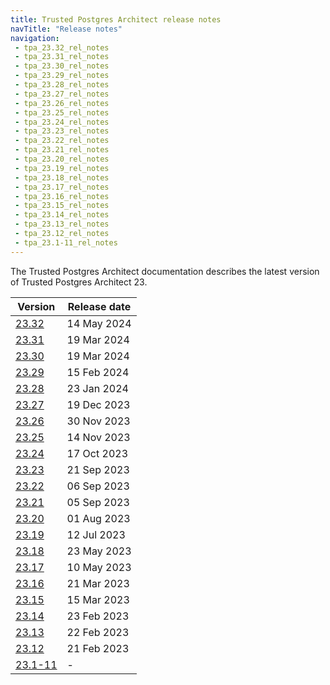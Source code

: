 ```yaml
---
title: Trusted Postgres Architect release notes
navTitle: "Release notes"
navigation:
 - tpa_23.32_rel_notes
 - tpa_23.31_rel_notes
 - tpa_23.30_rel_notes
 - tpa_23.29_rel_notes
 - tpa_23.28_rel_notes
 - tpa_23.27_rel_notes
 - tpa_23.26_rel_notes
 - tpa_23.25_rel_notes
 - tpa_23.24_rel_notes
 - tpa_23.23_rel_notes
 - tpa_23.22_rel_notes
 - tpa_23.21_rel_notes
 - tpa_23.20_rel_notes
 - tpa_23.19_rel_notes
 - tpa_23.18_rel_notes
 - tpa_23.17_rel_notes
 - tpa_23.16_rel_notes
 - tpa_23.15_rel_notes
 - tpa_23.14_rel_notes
 - tpa_23.13_rel_notes
 - tpa_23.12_rel_notes
 - tpa_23.1-11_rel_notes
---
```


The Trusted Postgres Architect documentation describes the latest version of Trusted Postgres Architect 23. 

|           Version            | Release date |
| ---------------------------- | ------------ |
| [23.32](tpa_23.32_rel_notes) | 14 May 2024  |
| [23.31](tpa_23.31_rel_notes) | 19 Mar 2024  |
| [23.30](tpa_23.30_rel_notes) | 19 Mar 2024  |
| [23.29](tpa_23.29_rel_notes) | 15 Feb 2024  |
| [23.28](tpa_23.28_rel_notes) | 23 Jan 2024  |
| [23.27](tpa_23.27_rel_notes) | 19 Dec 2023  |
| [23.26](tpa_23.26_rel_notes) | 30 Nov 2023  |
| [23.25](tpa_23.25_rel_notes) | 14 Nov 2023  |
| [23.24](tpa_23.24_rel_notes) | 17 Oct 2023  |
| [23.23](tpa_23.23_rel_notes) | 21 Sep 2023  |
| [23.22](tpa_23.22_rel_notes) | 06 Sep 2023  |
| [23.21](tpa_23.21_rel_notes) | 05 Sep 2023  |
| [23.20](tpa_23.20_rel_notes) | 01 Aug 2023  |
| [23.19](tpa_23.19_rel_notes) | 12 Jul 2023  |
| [23.18](tpa_23.18_rel_notes) | 23 May 2023  |
| [23.17](tpa_23.17_rel_notes) | 10 May 2023  |
| [23.16](tpa_23.16_rel_notes) | 21 Mar 2023  |
| [23.15](tpa_23.15_rel_notes) | 15 Mar 2023  |
| [23.14](tpa_23.14_rel_notes) | 23 Feb 2023  |
| [23.13](tpa_23.13_rel_notes) | 22 Feb 2023  |
| [23.12](tpa_23.12_rel_notes) | 21 Feb 2023  |
| [23.1-11](tpa_23.1-11_rel_notes)| - |

